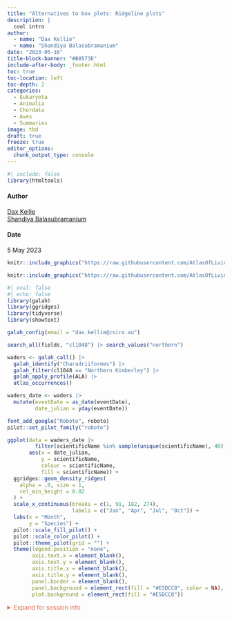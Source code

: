 ```yaml
---
title: "Alternatives to box plots: Ridgeline plots"
description: |
  cool intro
author:
  - name: "Dax Kellie"
  - name: "Shandiya Balasubramanium"
date: "2023-05-16"
title-block-banner: "#B8573E"
include-after-body: _footer.html
toc: true
toc-location: left
toc-depth: 2
categories:
  - Eukaryota
  - Animalia
  - Chordata
  - Aves
  - Summaries
image: tbd
draft: true
freeze: true
editor_options: 
  chunk_output_type: console
---
```


```r
#| include: false
library(htmltools)
```

<!-- remove metadata section -->
<style>
  #title-block-header.quarto-title-block.default .quarto-title-meta {
      display: none;
  }
</style>



<!-- Author card -->

:::{.author-card}
:::{.author-card-text}

#### Author
[Dax Kellie](https://labs.ala.org.au/people/Kellie_Dax/index.html)  
[Shandiya Balasubramanium](https://labs.ala.org.au/people/Balasubramanium_Shandiya/index.html)  

#### Date
5 May 2023

:::

:::{.author-card-image}
```r
knitr::include_graphics("https://raw.githubusercontent.com/AtlasOfLivingAustralia/ala-labs/main/images/people/dax.jpg")
```
:::

:::{.author-card-image}
```r
knitr::include_graphics("https://raw.githubusercontent.com/AtlasOfLivingAustralia/ala-labs/main/images/people/shandiya.jpg")
```
:::

:::

<!------------------------ Post starts here ------------------------>




```r
#| eval: false
#| echo: false
library(galah)
library(ggridges)
library(tidyverse)
library(showtext)

galah_config(email = "dax.kellie@csiro.au")

search_all(fields, "cl1048") |> search_values("northern")

waders <- galah_call() |>
  galah_identify("Charadriiformes") |>
  galah_filter(cl1048 == "Northern Kimberley") |>
  galah_apply_profile(ALA) |>
  atlas_occurrences()

waders_date <- waders |>
  mutate(eventDate = as_date(eventDate),
         date_julian = yday(eventDate))

font_add_google("Roboto", roboto)
pilot::set_pilot_family("roboto")

ggplot(data = waders_date |> 
         filter(scientificName %in% sample(unique(scientificName), 40)),
       aes(x = date_julian, 
           y = scientificName,
           colour = scientificName,
           fill = scientificName)) +
  ggridges::geom_density_ridges(
    alpha = .8, size = 1, 
    rel_min_height = 0.02
  ) + 
  scale_x_continuous(breaks = c(1, 91, 182, 274),
                     labels = c("Jan", "Apr", "Jul", "Oct")) +
  labs(x = "Month", 
       y = "Species") +
  pilot::scale_fill_pilot() +
  pilot::scale_color_pilot() +
  pilot::theme_pilot(grid = "") + 
  theme(legend.position = "none",
        axis.text.x = element_blank(),
        axis.text.y = element_blank(),
        axis.title.x = element_blank(),
        axis.title.y = element_blank(),
        panel.border = element_blank(),
        panel.background = element_rect(fill = "#E5DCC8", color = NA),
        plot.background = element_rect(fill = "#E5DCC8"))

```



<details><summary style = "color: #E06E53;">Expand for session info</summary>

```r
library(sessioninfo)
# save the session info as an object
pkg_sesh <- session_info(pkgs = "attached")
# print it out
pkg_sesh
```

</details>
